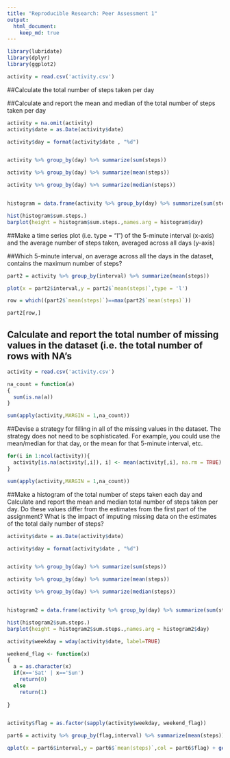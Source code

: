 ```yaml
---
title: "Reproducible Research: Peer Assessment 1"
output: 
  html_document:
    keep_md: true
---
```





```r
library(lubridate)
library(dplyr)
library(ggplot2)

activity = read.csv('activity.csv')
```

##Calculate the total number of steps taken per day

##Calculate and report the mean and median of the total number of steps taken per day


``` r

activity = na.omit(activity)
activity$date = as.Date(activity$date)

activity$day = format(activity$date , "%d")


activity %>% group_by(day) %>% summarize(sum(steps))

activity %>% group_by(day) %>% summarize(mean(steps))

activity %>% group_by(day) %>% summarize(median(steps))


histogram = data.frame(activity %>% group_by(day) %>% summarize(sum(steps)))

hist(histogram$sum.steps.)
barplot(height = histogram$sum.steps.,names.arg = histogram$day)

```

##Make a time series plot (i.e. \color{red}{\verb|type = "l"|}type = "l") of the 5-minute interval (x-axis) and the average number of steps taken, averaged across all days (y-axis)

##Which 5-minute interval, on average across all the days in the dataset, contains the maximum number of steps?


``` r


part2 = activity %>% group_by(interval) %>% summarize(mean(steps))

plot(x = part2$interval,y = part2$`mean(steps)`,type = 'l')

row = which((part2$`mean(steps)`)==max(part2$`mean(steps)`))

part2[row,]

```

## Calculate and report the total number of missing values in the dataset (i.e. the total number of rows with NA's

``` r
activity = read.csv('activity.csv')

na_count = function(a)
{
  sum(is.na(a))
}

sum(apply(activity,MARGIN = 1,na_count))


```


##Devise a strategy for filling in all of the missing values in the dataset. The strategy does not need to be sophisticated. For example, you could use the mean/median for that day, or the mean for that 5-minute interval, etc.

``` r
for(i in 1:ncol(activity)){
  activity[is.na(activity[,i]), i] <- mean(activity[,i], na.rm = TRUE)
}

sum(apply(activity,MARGIN = 1,na_count))

``` 

##Make a histogram of the total number of steps taken each day and Calculate and report the mean and median total number of steps taken per day. Do these values differ from the estimates from the first part of the assignment? What is the impact of imputing missing data on the estimates of the total daily number of steps?

``` r

activity$date = as.Date(activity$date)

activity$day = format(activity$date , "%d")


activity %>% group_by(day) %>% summarize(sum(steps))

activity %>% group_by(day) %>% summarize(mean(steps))

activity %>% group_by(day) %>% summarize(median(steps))


histogram2 = data.frame(activity %>% group_by(day) %>% summarize(sum(steps)))

hist(histogram2$sum.steps.)
barplot(height = histogram2$sum.steps.,names.arg = histogram2$day)

```


``` r
activity$weekday = wday(activity$date, label=TRUE)

weekend_flag <- function(x)
{
  a = as.character(x)
  if(x=='Sat' | x=='Sun')
    return(0)
  else
    return(1)
    
}


activity$flag = as.factor(sapply(activity$weekday, weekend_flag))

part6 = activity %>% group_by(flag,interval) %>% summarize(mean(steps))

qplot(x = part6$interval,y = part6$`mean(steps)`,col = part6$flag) + geom_line()

```

